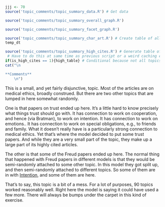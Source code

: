```r
jjj <- 70
source('topic_comments/topic_summary_data.R') # Get data
```

```r
source('topic_comments/topic_summary_overall_graph.R')
```

```r
source('topic_comments/topic_summary_facet_graph.R')
```

```r
source('topic_comments/topic_summary_char_art.R') # Create table of all articles in topic
temp_dt
```

```r
source('topic_comments/topic_summary_high_cites.R') # Generate table of highly cited articles. 
 # Have to do this at same time as previous script or a weird caching error occurs.
if(is_high_cites == 1){high_table} # Conditional because not all topics have high cites
cat("\n

**Comments**
	\n")
```

This is a small, and yet fairly disjunctive, topic. Most of the articles are on medical ethics, broadly construed. But there are two other topics that are lumped in here somewhat randomly.

One is that papers on trust ended up here. It's a little hard to know precisely what things trust should go with. It has connection to work on cooperation, and hence (via Bratman), to work on intention.  It has connection to work on emotions.. It has connection to work on special obligations, e.g., to friends and family. What it doesn't really have is a particularly strong connection to medical ethics. Yet that's where the model decided to put some trust papers. And while they are a very small part of the topic, they make up a large part of its highly cited articles.

The other is that some of the Freud papers ended up here. The normal thing that happened with Freud papers in different models is that they would be semi-randomly attached to some other topic. In this model they got split up, and then semi-randomly attached to different topics. So some of them are in with [Intention](#topic48), and some of them are here.

That's to say, this topic is a bit of a mess. For a lot of purposes, 90 topics worked reasonably well. Right here the model is saying it could have used a few more. There will always be bumps under the carpet in this kind of exercise.

